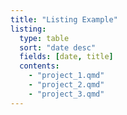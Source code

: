 ```yaml
---
title: "Listing Example"
listing:
  type: table
  sort: "date desc"
  fields: [date, title]
  contents:
    - "project_1.qmd"
    - "project_2.qmd"
    - "project_3.qmd"
---
```

